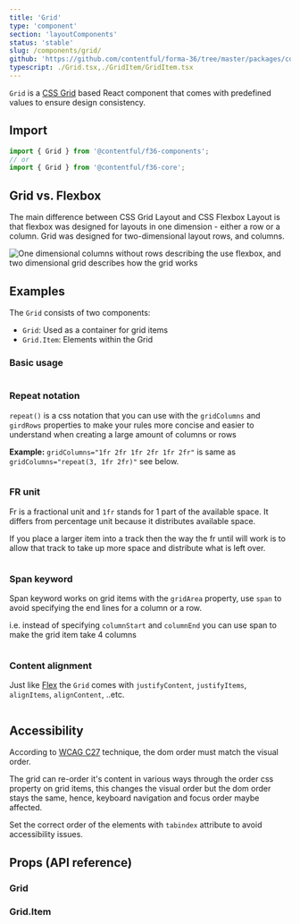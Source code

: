 ```yaml
---
title: 'Grid'
type: 'component'
section: 'layoutComponents'
status: 'stable'
slug: /components/grid/
github: 'https://github.com/contentful/forma-36/tree/master/packages/core/src/Grid'
typescript: ./Grid.tsx,./GridItem/GridItem.tsx
---
```


`Grid` is a [CSS Grid](https://developer.mozilla.org/en-US/docs/Glossary/Grid) based React component that comes with predefined values to ensure design consistency.

## Import

```js static=true
import { Grid } from '@contentful/f36-components';
// or
import { Grid } from '@contentful/f36-core';
```

## Grid vs. Flexbox

The main difference between CSS Grid Layout and CSS Flexbox Layout is that flexbox was designed for layouts in one dimension - either a row or a column.
Grid was designed for two-dimensional layout rows, and columns.

![One dimensional columns without rows describing the use flexbox, and two dimensional grid describes how the grid works](/docs-images/grid_vs_flexbox.png)

## Examples

The `Grid` consists of two components:

- `Grid`: Used as a container for grid items
- `Grid.Item`: Elements within the Grid

### Basic usage

```jsx file=examples/BasicGridExample.tsx

```

### Repeat notation

`repeat()` is a css notation that you can use with the `gridColumns` and `girdRows` properties to make your rules more concise and easier to understand when creating a large amount of columns or rows

**Example:** `gridColumns="1fr 2fr 1fr 2fr 1fr 2fr"` is same as `gridColumns="repeat(3, 1fr 2fr)"` see below.

```jsx file=examples/RepeatNotationGridExample.tsx

```

### FR unit

Fr is a fractional unit and `1fr` stands for 1 part of the available space. It differs from percentage unit because it distributes available space.

If you place a larger item into a track then the way the fr until will work is to allow that track to take up more space and distribute what is left over.

```jsx file=examples/FrGridExample.tsx

```

### Span keyword

Span keyword works on grid items with the `gridArea` property, use `span` to avoid specifying the end lines for a column or a row.

i.e. instead of specifying `columnStart` and `columnEnd` you can use span to make the grid item take 4 columns

```jsx file=examples/SpanKeywordGridExample.tsx

```

### Content alignment

Just like [Flex] the `Grid` comes with `justifyContent`, `justifyItems`, `alignItems`, `alignContent`, ..etc.

```jsx file=examples/ContentAlignmentGridExample.tsx

```

## Accessibility

According to [WCAG C27](https://www.w3.org/TR/WCAG20-TECHS/C27.html) technique, the dom order must match the visual order.

The grid can re-order it's content in various ways through the order css property on grid items, this changes the visual order but the dom order stays the same, hence,
keyboard navigation and focus order maybe affected.

Set the correct order of the elements with `tabindex` attribute to avoid accessibility issues.

## Props (API reference)

### Grid

<PropsTable of="Grid" />

### Grid.Item

<PropsTable of="GridItem" />

[box]: ../components/box
[flex]: ../components/flex
